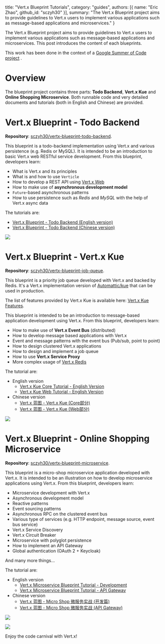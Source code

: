   title: "Vert.x Blueprint Tutorials",
  category: "guides",
  authors: [{
    name: "Eric Zhao",
    github_id: "sczyh30"
  }],
  summary: "The Vert.x Blueprint project aims to provide guidelines to Vert.x users to implement various applications such as message-based applications and microservices."
}

The Vert.x Blueprint project aims to provide guidelines to Vert.x users to implement various applications such as message-based applications and microservices. This post introduces the content of each blueprints.

This work has been done in the context of a [Google Summer of Code project](https://developers.google.com/open-source/gsoc/) .

# Overview

The blueprint project contains three parts: **Todo Backend**, **Vert.x Kue** and **Online Shopping Microservice**. Both runnable code and very detailed documents and tutorials (both in English and Chinese) are provided.

# Vert.x Blueprint - Todo Backend

**Repository**: [sczyh30/vertx-blueprint-todo-backend](https://github.com/sczyh30/vertx-blueprint-todo-backend).

This blueprint is a todo-backend implementation using Vert.x and various persistence (e.g. Redis or MySQL). It is intended to be an introduction to basic Vert.x web RESTful service development. From this blueprint, developers  learn:

- What is Vert.x and its principles
- What is and how to use `Verticle`
- How to develop a REST API using [Vert.x Web](http://vertx.io/docs/vertx-web/java/)
- How to make use of **asynchronous development model**
- `Future`-based asynchronous patterns
- How to use persistence such as *Redis* and *MySQL* with the help of Vert.x async data

The tutorials are:

- [Vert.x Blueprint - Todo Backend (English version)](http://sczyh30.github.io/vertx-blueprint-todo-backend/)
- [Vert.x Blueprint - Todo Backend (Chinese version)](http://sczyh30.github.io/vertx-blueprint-todo-backend/cn/)

![](https://raw.githubusercontent.com/sczyh30/vertx-blueprint-todo-backend/master/docs/img/vertx-todobackend-ui.png)

# Vert.x Blueprint - Vert.x Kue

**Repository**: [sczyh30/vertx-blueprint-job-queue](https://github.com/sczyh30/vertx-blueprint-job-queue).

This blueprint is a priority job queue developed with Vert.x and backed by Redis. It's a Vert.x implementation version of [Automattic/kue](https://github.com/Automattic/kue) that can be used in production.

The list of features provided by Vert.x Kue is available here: [Vert.x Kue Features](https://github.com/sczyh30/vertx-blueprint-job-queue/blob/master/docs/en/vertx-kue-features-en.md).

This blueprint is intended to be an introduction to message-based application development using Vert.x. From this blueprint, developers learn:

- How to make use of **Vert.x Event Bus** (distributed)
- How to develop message based applications with Vert.x
- Event and message patterns with the event bus (Pub/sub, point to point)
- How to design clustered Vert.x applications
- How to design and implement a job queue
- How to use **Vert.x Service Proxy**
- More complex usage of [Vert.x Redis](http://vertx.io/docs/vertx-redis-client/java/)

The tutorial are:

- English version
  - [Vert.x Kue Core Tutorial - English Version](http://sczyh30.github.io/vertx-blueprint-job-queue/kue-core/index.html)
  - [Vert.x Kue Web Tutorial - English Version](http://sczyh30.github.io/vertx-blueprint-job-queue/kue-http/index.html)
- Chinese version
  - [Vert.x 蓝图 - Vert.x Kue (Core部分)](http://sczyh30.github.io/vertx-blueprint-job-queue/cn/kue-core/index.html)
  - [Vert.x 蓝图 - Vert.x Kue (Web部分)](http://sczyh30.github.io/vertx-blueprint-job-queue/cn/kue-http/index.html)

![](https://raw.githubusercontent.com/sczyh30/vertx-blueprint-job-queue/master/docs/images/vertx_kue_ui_1.png)

# Vert.x Blueprint - Online Shopping Microservice

**Repository**: [sczyh30/vertx-blueprint-microservice](https://github.com/sczyh30/vertx-blueprint-microservice).

This blueprint is a micro-shop microservice application developed with Vert.x. It is intended to be an illustration on how to develop microservice applications using Vert.x. From this blueprint, developers learn:

- Microservice development with Vert.x
- Asynchronous development model
- Reactive patterns
- Event sourcing patterns
- Asynchronous RPC on the clustered event bus
- Various type of services (e.g. HTTP endpoint, message source, event bus service)
- Vert.x Service Discovery
- Vert.x Circuit Breaker
- Microservice with polyglot persistence
- How to implement an API Gateway
- Global authentication (OAuth 2 + Keycloak)

And many more things...

The tutorial are:

- English version
  - [Vert.x Microservice Blueprint Tutorial - Development](http://sczyh30.github.io/vertx-blueprint-microservice/index.html)
  - [Vert.x Microservice Blueprint Tutorial - API Gateway](http://sczyh30.github.io/vertx-blueprint-microservice/api-gateway.html)
- Chinese version
  - [Vert.x 蓝图 - Micro Shop 微服务实战 (开发篇)](http://sczyh30.github.io/vertx-blueprint-microservice/cn/index.html)
  - [Vert.x 蓝图 - Micro Shop 微服务实战 (API Gateway)](http://sczyh30.github.io/vertx-blueprint-microservice/cn/api-gateway.html)

![](https://raw.githubusercontent.com/sczyh30/vertx-blueprint-microservice/master/docs/images/shopping-spa-product-detail.png)

![](https://raw.githubusercontent.com/sczyh30/vertx-blueprint-microservice/master/docs/images/monitor-dashboard.png)


Enjoy the code carnival with Vert.x!
